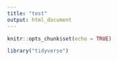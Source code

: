 ```yaml
---
title: "test"
output: html_document
---
```


```r
knitr::opts_chunk$set(echo = TRUE)
```

```r

library("tidyverse")


```


